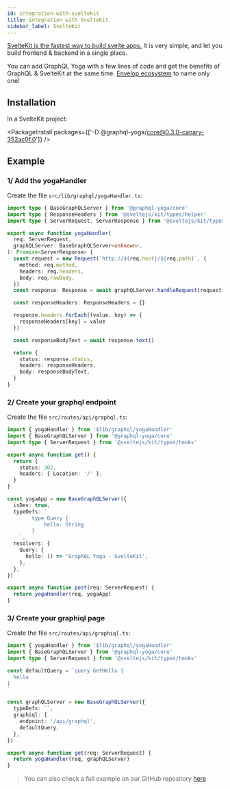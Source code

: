 ```yaml
---
id: integration-with-sveltekit
title: integration with SvelteKit
sidebar_label: SvelteKit
---
```


[SvelteKit is the fastest way to build svelte apps.](https://kit.svelte.dev/) It is very simple, and let you build frontend & backend in a single place.

You can add GraphQL Yoga with a few lines of code and get the benefits of GraphQL & SvelteKit at the same time. [Envelop ecosystem](https://www.envelop.dev) to name only one!

## Installation

In a SvelteKit project:

<PackageInstall packages={['-D @graphql-yoga/core@0.3.0-canary-352ac0f.0']} />

## Example

### 1/ Add the yogaHandler

Create the file `src/lib/graphql/yogaHandler.ts`:

```ts
import type { BaseGraphQLServer } from '@graphql-yoga/core'
import type { ResponseHeaders } from '@sveltejs/kit/types/helper'
import type { ServerRequest, ServerResponse } from '@sveltejs/kit/types/hooks'

export async function yogaHandler(
  req: ServerRequest,
  graphQLServer: BaseGraphQLServer<unknown>,
): Promise<ServerResponse> {
  const request = new Request(`http://${req.host}/${req.path}`, {
    method: req.method,
    headers: req.headers,
    body: req.rawBody,
  })
  const response: Response = await graphQLServer.handleRequest(request)

  const responseHeaders: ResponseHeaders = {}

  response.headers.forEach((value, key) => {
    responseHeaders[key] = value
  })

  const responseBodyText = await response.text()

  return {
    status: response.status,
    headers: responseHeaders,
    body: responseBodyText,
  }
}
```

### 2/ Create your graphql endpoint

Create the file `src/routes/api/graphql.ts`:

```ts
import { yogaHandler } from '$lib/graphql/yogaHandler'
import { BaseGraphQLServer } from '@graphql-yoga/core'
import type { ServerRequest } from '@sveltejs/kit/types/hooks'

export async function get() {
  return {
    status: 302,
    headers: { Location: '/' },
  }
}

const yogaApp = new BaseGraphQLServer({
  isDev: true,
  typeDefs: `
		type Query {
			hello: String
		}
	`,
  resolvers: {
    Query: {
      hello: () => 'GraphQL Yoga - SvelteKit',
    },
  },
})

export async function post(req: ServerRequest) {
  return yogaHandler(req, yogaApp)
}
```

### 3/ Create your graphiql page

Create the file `src/routes/api/graphiql.ts`:

```ts
import { yogaHandler } from '$lib/graphql/yogaHandler'
import { BaseGraphQLServer } from '@graphql-yoga/core'
import type { ServerRequest } from '@sveltejs/kit/types/hooks'

const defaultQuery = `query GetHello {
  hello
}
`

const graphQLServer = new BaseGraphQLServer({
  typeDefs: ``,
  graphiql: {
    endpoint: '/api/graphql',
    defaultQuery,
  },
})

export async function get(req: ServerRequest) {
  return yogaHandler(req, graphQLServer)
}
```

> You can also check a full example on our GitHub repository [here](https://github.com/dotansimha/graphql-yoga/tree/master/examples/sveltekit)
